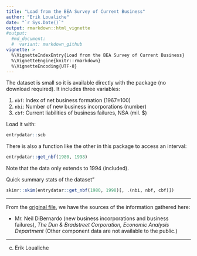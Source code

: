 ```yaml
---
title: "Load from the BEA Survey of Current Business"
author: "Erik Loualiche"
date: "`r Sys.Date()`"
output: rmarkdown::html_vignette
#output:
  #md_document:
  #  variant: markdown_github
vignette: >
  %\VignetteIndexEntry{Load from the BEA Survey of Current Business}
  %\VignetteEngine{knitr::rmarkdown}
  %\VignetteEncoding{UTF-8}
---
```


The dataset is small so it is available directly with the package (no download required). It includes three variables:

1. `nbf`: Index of net business formation (1967=100)
2. `nbi`: Number of new business incorporations (number)
3. `cbf`: Current liabilities of business failures, NSA (mil. $)


Load it with:
```r
entrydatar::scb
```

There is also a function like the other in this package to access an interval:
```r
entrydatar::get_nbf(1980, 1998)
```

Note that the data only extends to 1994 (included).

Quick summary stats of the dataset"
```r
skimr::skim(entrydatar::get_nbf(1980, 1998)[, .(nbi, nbf, cbf)])
```






---------------------------



From the [original file](https://www.bea.gov/scb/pdf/NATIONAL/BUSCYCLE/1996/0296cpgs.pdf), we have the sources of the information gathered here:

  + Mr. Neil DiBernardo (new business incorporations and business failures), *The Dun & Bradstreet Corporation, Economic Analysis Department*
  (Other component data are not available to the public.)
   
  
  

---------------------------
(c) Erik Loualiche
